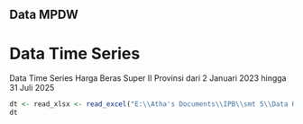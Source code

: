 ## Data MPDW

# Data Time Series
Data Time Series Harga Beras Super II Provinsi dari 2 Januari 2023 hingga 31 Juli 2025

```r
dt <- read_xlsx <- read_excel("E:\\Atha's Documents\\IPB\\smt 5\\Data Harga Beras Super II Provinsi.xlsx")
dt
```

